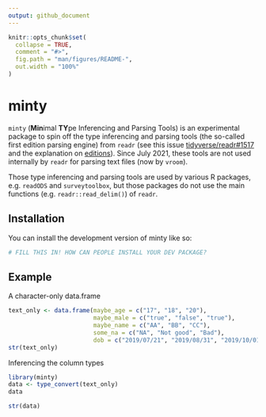 ```yaml
---
output: github_document
---
```


<!-- README.md is generated from README.Rmd. Please edit that file -->

```r
knitr::opts_chunk$set(
  collapse = TRUE,
  comment = "#>",
  fig.path = "man/figures/README-",
  out.width = "100%"
)
```

# minty

<!-- badges: start -->
<!-- badges: end -->

`minty` (**Min**imal **TY**pe Inferencing and Parsing Tools) is an experimental package to spin off the type inferencing and parsing tools (the so-called first edition parsing engine) from `readr` (see this issue [tidyverse/readr#1517](https://github.com/tidyverse/readr/issues/1517) and the explanation on [editions](https://github.com/tidyverse/readr?tab=readme-ov-file#editions)). Since July 2021, these tools are not used internally by `readr` for parsing text files (now by `vroom`).

Those type inferencing and parsing tools are used by various R packages, e.g. `readODS` and `surveytoolbox`, but those packages do not use the main functions (e.g. `readr::read_delim()`) of `readr`.

## Installation

You can install the development version of minty like so:

``` r
# FILL THIS IN! HOW CAN PEOPLE INSTALL YOUR DEV PACKAGE?
```

## Example

A character-only data.frame

```r
text_only <- data.frame(maybe_age = c("17", "18", "20"),
                        maybe_male = c("true", "false", "true"),
                        maybe_name = c("AA", "BB", "CC"),
                        some_na = c("NA", "Not good", "Bad"),
                        dob = c("2019/07/21", "2019/08/31", "2019/10/01"))
str(text_only)
```

Inferencing the column types

```r
library(minty)
data <- type_convert(text_only)
data
```

```r
str(data)
```
